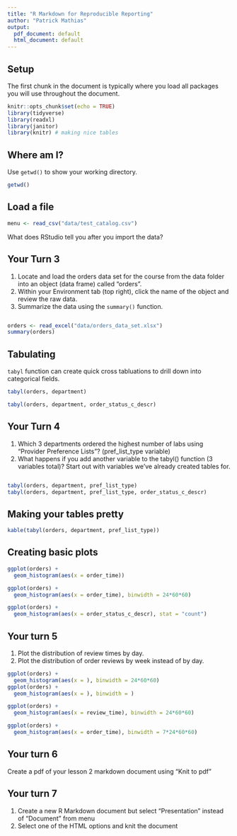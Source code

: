 ```yaml
---
title: "R Markdown for Reproducible Reporting"
author: "Patrick Mathias"
output:
  pdf_document: default
  html_document: default
---
```


## Setup

The first chunk in the document is typically where you load all packages you will use throughout the document.

```r
knitr::opts_chunk$set(echo = TRUE)
library(tidyverse)
library(readxl)
library(janitor)
library(knitr) # making nice tables
```

## Where am I?

Use `getwd()` to show your working directory.

```r
getwd()
```

## Load a file

```r
menu <- read_csv("data/test_catalog.csv")
```

What does RStudio tell you after you import the data?

## Your Turn 3

1. Locate and load the orders data set for the course from the data folder into an object (data frame) called "orders". 
2. Within your Environment tab (top right), click the name of the object and review the raw data.
3. Summarize the data using the `summary()` function.

```r

```

```r
orders <- read_excel("data/orders_data_set.xlsx")
summary(orders)
```

## Tabulating

`tabyl` function can create quick cross tabluations to drill down into categorical fields.

```r
tabyl(orders, department)
```


```r
tabyl(orders, department, order_status_c_descr)
```

## Your Turn 4

1. Which 3 departments ordered the highest number of labs using “Provider Preference Lists”? (pref_list_type variable)
2. What happens if you add another variable to the tabyl() function (3 variables total)? Start out with variables we've already created tables for.

```r

```

```r
tabyl(orders, department, pref_list_type)
tabyl(orders, department, pref_list_type, order_status_c_descr)
```

## Making your tables pretty

```r
kable(tabyl(orders, department, pref_list_type))
```

## Creating basic plots

```r
ggplot(orders) + 
  geom_histogram(aes(x = order_time))
```

```r
ggplot(orders) + 
  geom_histogram(aes(x = order_time), binwidth = 24*60*60)
```

```r
ggplot(orders) + 
  geom_histogram(aes(x = order_status_c_descr), stat = "count")
```

## Your turn 5

1. Plot the distribution of review times by day.
2. Plot the distribution of order reviews by week instead of by day.


```r
ggplot(orders) +
  geom_histogram(aes(x = ), binwidth = 24*60*60)
ggplot(orders) +
  geom_histogram(aes(x = ), binwidth = )
```

```r
ggplot(orders) + 
  geom_histogram(aes(x = review_time), binwidth = 24*60*60)
```

```r
ggplot(orders) + 
  geom_histogram(aes(x = order_time), binwidth = 7*24*60*60)
```



## Your turn 6

Create a pdf of your lesson 2 markdown document using “Knit to pdf”


## Your turn 7

1. Create a new R Markdown document but select “Presentation” instead of “Document” from menu
2. Select one of the HTML options and knit the document
